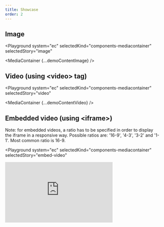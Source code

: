 ```yaml
---
title: Showcase
order: 2
---
```




## Image

<Playground
  system="ec"
  selectedKind="components-mediacontainer"
  selectedStory="image"
>
  <MediaContainer {...demoContentImage} />
</Playground>

## Video (using &lt;video&gt; tag)

<Playground
  system="ec"
  selectedKind="components-mediacontainer"
  selectedStory="video"
>
  <MediaContainer {...demoContentVideo} />
</Playground>

## Embedded video (using &lt;iframe&gt;)

Note: for embedded videos, a ratio has to be specified in order to display the iframe in a responsive way.
Possible ratios are: '16-9', '4-3', '3-2' and '1-1'. Most common ratio is 16-9.

<Playground
  system="ec"
  selectedKind="components-mediacontainer"
  selectedStory="embed-video"
>
  <MediaContainer description={demoContentVideo.description}>
    <iframe
      title="New digital strategy"
      width="350"
      height="197"
      src="https://www.youtube.com/embed/fgi-GSCB6ho"
      frameBorder="0"
      allow="accelerometer; autoplay; encrypted-media; gyroscope; picture-in-picture"
      allowFullScreen
    />
  </MediaContainer>
</Playground>
